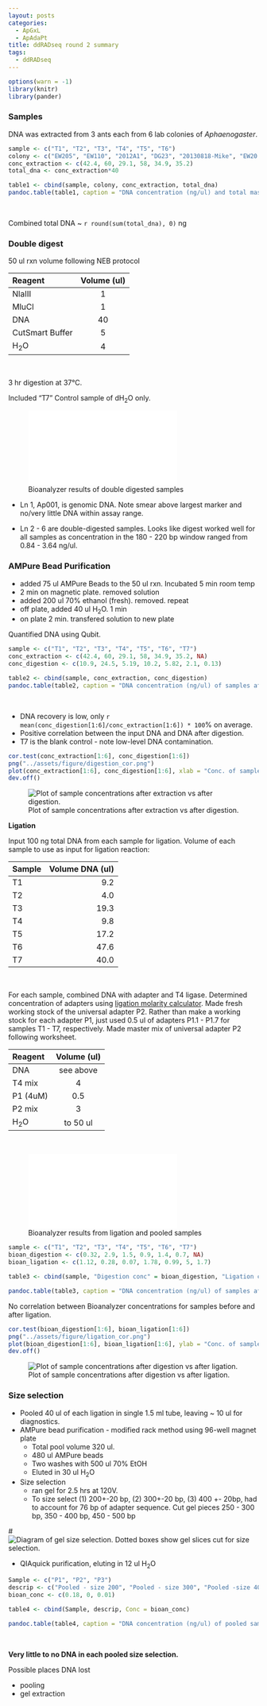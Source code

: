 ```yaml
---
layout: posts
categories: 
  - ApGxL
  - ApAdaPt
title: ddRADseq round 2 summary
tags: 
  - ddRADseq
---
```


```r
options(warn = -1)
library(knitr)
library(pander)
```

### Samples

DNA was extracted from 3 ants each from 6 lab colonies of *Aphaenogaster*. 

```r
sample <- c("T1", "T2", "T3", "T4", "T5", "T6")
colony <- c("EW205", "EW110", "2012A1", "DG23", "20130818-Mike", "EW20 QR")
conc_extraction <- c(42.4, 60, 29.1, 58, 34.9, 35.2)
total_dna <- conc_extraction*40

table1 <- cbind(sample, colony, conc_extraction, total_dna)
pandoc.table(table1, caption = "DNA concentration (ng/ul) and total mass in 40 ul", style = "rmarkdown")
```

<br>

Combined total DNA ~ `r round(sum(total_dna), 0)` ng 

### Double digest

50 ul rxn volume following NEB protocol 

Reagent           Volume (ul)
---------        -------------
NlaIII                 1
MluCl                  1
DNA                   40   
CutSmart Buffer        5
H~2~O                  4 

<br>

3 hr digestion at 37°C.

Included "T7" Control sample of dH~2~O only. 

![Bioanalyzer results of double digested samples]({{ site.url }}/assets/files/Cahan-4-17-2014_DNA 1000_DE20901668_2014-04-17_11-00-58.pdf)

* Ln 1, Ap001, is genomic DNA. Note smear above largest marker and no/very little DNA within assay range.

* Ln 2 - 6 are double-digested samples. Looks like digest worked well for all samples as concentration in the 180 - 220 bp window ranged from 0.84 - 3.64 ng/ul. 


### AMPure Bead Purification

- added 75 ul AMPure Beads to the 50 ul rxn. Incubated 5 min room temp
- 2 min on magnetic plate. removed solution
- added 200 ul 70% ethanol (fresh). removed. repeat
- off plate, added 40 ul H~2~O. 1 min
- on plate 2 min. transfered solution to new plate

Quantified DNA using Qubit.

```r
sample <- c("T1", "T2", "T3", "T4", "T5", "T6", "T7")
conc_extraction <- c(42.4, 60, 29.1, 58, 34.9, 35.2, NA)
conc_digestion <- c(10.9, 24.5, 5.19, 10.2, 5.82, 2.1, 0.13)

table2 <- cbind(sample, conc_extraction, conc_digestion)
pandoc.table(table2, caption = "DNA concentration (ng/ul) of samples after DNA extraction and after double digestion", style = "rmarkdown")
```

<br>

* DNA recovery is low, only `r mean(conc_digestion[1:6]/conc_extraction[1:6]) * 100`% on average.
* Positive correlation between the input DNA and DNA after digestion.
* T7 is the blank control - note low-level DNA contamination. 

```r
cor.test(conc_extraction[1:6], conc_digestion[1:6])
png("../assets/figure/digestion_cor.png")
plot(conc_extraction[1:6], conc_digestion[1:6], xlab = "Conc. of samples after extraction (ng/ul)", ylab = "Conc. of samples after digestion (ng/ul)")
dev.off()
```

![Plot of sample concentrations after extraction vs after digestion.]({{ site.url }}/assets/figure/digestion_cor.png)


**Ligation**

Input 100 ng total DNA from each sample for ligation. Volume of each sample to use as input for ligation reaction:

Sample        Volume DNA (ul)      
--------    --------------  
T1               9.2 
T2               4.0 
T3              19.3 
T4               9.8  
T5              17.2  
T6              47.6  
T7              40.0 

<br>

For each sample, combined DNA with adapter and T4 ligase. Determined concentration of adapters using [ligation molarity calculator](https://docs.google.com/spreadsheet/ccc?key=0Ar5IymziRJ_9dEtyYzRfd0cteDc1cEM1ekN5M1doZEE&usp=drive_web#gid=0). Made fresh working stock of the universal adapter P2. Rather than make a working stock for each adapter P1, just used 0.5 ul of adapters P1.1 - P1.7 for samples T1 - T7, respectively. Made master mix of universal adapter P2 following worksheet.

Reagent         Volume (ul)
----------     -------------              
DNA               see above
T4 mix            4
P1 (4uM)             0.5
P2 mix               3
H~2~O             to 50 ul

<br>

![Bioanalyzer results from ligation and pooled samples]({{ site.url }}/assets/files/UVMAGTC-JS-3859_Cahan-4-22-2014_DNA_1000_DE20901668_2014-04-22_08-45-23.pdf )

```r
sample <- c("T1", "T2", "T3", "T4", "T5", "T6", "T7")
bioan_digestion <- c(0.32, 2.9, 1.5, 0.9, 1.4, 0.7, NA)
bioan_ligation <- c(1.12, 0.28, 0.07, 1.78, 0.99, 5, 1.7)

table3 <- cbind(sample, "Digestion conc" = bioan_digestion, "Ligation conc" = bioan_ligation)

pandoc.table(table3, caption = "DNA concentration (ng/ul) of samples after DNA extraction and after double digestion.", style = "rmarkdown")
```

No correlation between Bioanalyzer concentrations for samples before and after ligation. 

```r
cor.test(bioan_digestion[1:6], bioan_ligation[1:6])
png("../assets/figure/ligation_cor.png")
plot(bioan_digestion[1:6], bioan_ligation[1:6], ylab = "Conc. of samples after ligation (ng/ul)", xlab = "Conc. of samples after digestion (ng/ul)")
dev.off()
```

![Plot of sample concentrations after digestion vs after ligation.]({{ site.url }}/assets/figure/ligation_cor.png)

### Size selection

* Pooled 40 ul of each ligation in single 1.5 ml tube, leaving ~ 10 ul for diagnostics.
* AMPure bead purification - modified rack method using 96-well magnet plate
  - Total pool volume 320 ul. 
  - 480 ul AMPure beads
  - Two washes with 500 ul 70% EtOH
  - Eluted in 30 ul H~2~O
* Size selection
  - ran gel for 2.5 hrs at 120V.
  - To size select (1) 200+-20 bp, (2) 300+-20 bp, (3) 400 +- 20bp, had to account for 76 bp of adapter sequence. Cut gel pieces 250 - 300 bp, 350 - 400 bp, 450 - 500 bp
  
#![Diagram of gel size selection. Dotted boxes show gel slices cut for size selection.]({{ site.url }}/assets/files/gel_size_selection.png)

  - QIAquick purification, eluting in 12 ul H~2~O

```r
Sample <- c("P1", "P2", "P3")
descrip <- c("Pooled - size 200", "Pooled - size 300", "Pooled -size 400")
bioan_conc <- c(0.18, 0, 0.01)

table4 <- cbind(Sample, descrip, Conc = bioan_conc)

pandoc.table(table4, caption = "DNA concentration (ng/ul) of pooled samples for different gel size extractions.", style = "rmarkdown")
```

<br>

**Very little to no DNA in each pooled size selection.**

Possible places DNA lost

* pooling
* gel extraction

